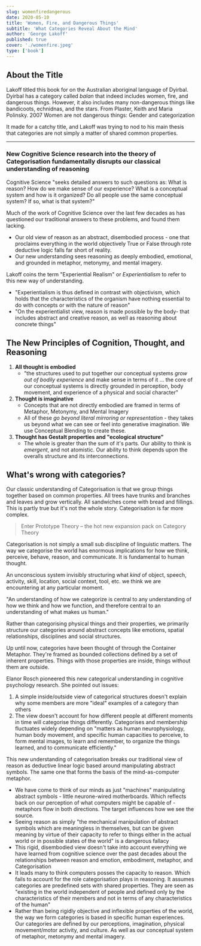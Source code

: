```yaml
---
slug: womenfiredangerous
date: 2020-05-10
title: 'Women, Fire, and Dangerous Things'
subtitle: 'What Categories Reveal About the Mind'
author: 'George Lakoff'
published: true
cover: './womenfire.jpeg'
type: ['book']
---
```


## About the Title

Lakoff titled this book for on the Australian aboriginal language of <a to="https://en.wikipedia.org/wiki/Dyirbal_people">Dyirbal</a>.  Dyirbal has a category called *balan* that indeed includes women, fire, and dangerous things. However, it also includes many non-dangerous things like bandicoots, echnidnas, and the stars. <Footnote count={1}>From Plaster, Keith and Maria Polinsky. 2007 <a to="https://dash.harvard.edu/bitstream/handle/1/3209556/Women%20are%20not%20dangerous%20things%20-%20Pol,%20M.pdf?sequence=2">Women are not dangerous things: Gender and categorization</a> </Footnote>

It made for a catchy title, and Lakoff was trying to nod to his main thesis that categories are not simply a matter of shared common properties.

---

### New Cognitive Science research into the theory of Categorisation fundamentally disrupts our classical understanding of reasoning

Cognitive Science "seeks detailed answers to such questions as: What is reason? How do we make sense of our experience? What is a conceptual system and how is it organized? Do all people use the same conceptual system? If so, what is that system?"

Much of the work of Cognitive Science over the last few decades as has questioned our traditional answers to these problems, and found them lacking.

- Our old view of reason as an abstract, disembodied process - one that proclaims everything in the world objectively True or False through rote deductive logic falls far short of reality. 
- Our new understanding sees reasoning as deeply embodied, emotional, and grounded in metaphor, metonymy, and mental imagery.

Lakoff coins the term "Experiential Realism" or *Experientialism* to refer to this new way of understanding.
- "Experientialism is thus defined in contrast with objectivism, which holds that the characteristics of the organism have nothing essential to do with concepts or with the nature of reason"
- "On the experientialist view, reason is made possible by the body- that includes abstract and creative reason, as well as reasoning about concrete things"

## The New Principles of Cognition, Thought, and Reasoning

1. **All thought is embodied**
    - "the structures used to put together our conceptual systems *grow out of bodily experience* and make sense in terms of it ... the core of our conceptual systems is directly grounded in perception, body movement, and experience of a physical and social character"
2. **Thought is imaginative**
    - Concepts that are not directly embodied are framed in terms of Metaphor, Metonymy, and Mental Imagery
    - All of these *go beyond literal mirroring or representation* - they takes us beyond what we can see or feel into generative imagination. We use Conceptual Blending to create these.
3. **Thought has Gestalt properties and "ecological structure"**
    - The whole is greater than the sum of it's parts. Our ability to think is *emergent*, and not atomistic. Our ability to think depends upon the overalls structure and its interconnections.  


## What's wrong with categories?

Our classic understanding of Categorisation is that we group things together based on common properties. All trees have trunks and branches and leaves and grow vertically. All sandwiches come with bread and fillings. This is partly true but it's not the whole story. Categorisation is far more complex.

> Enter Prototype Theory – the hot new expansion pack on Category Theory


Categorisation is not simply a small sub discipline of linguistic matters. The way we categorise the world has enormous implications for how we think, perceive, behave, reason, and communicate. It is fundamental to human thought.

An unconscious system invisibly structuring what *kind* of object, speech, activity, skill, location, social context, tool, etc. we think we are encountering at any particular moment.

"An understanding of how we categorize is central to any understanding of how we think and how we function, and therefore central to an understanding of what makes us human."

Rather than categorising physical things and their properties, we primarily structure our categories around abstract concepts like emotions, spatial relationships, disciplines and social structures.

Up until now, categories have been thought of through the Container Metaphor. They're framed as bounded collections defined by a set of inherent properties. Things with those properties are inside, things without them are outside.

Elanor Rosch pioneered this new categorical understanding in cognitive psychology research. She pointed out issues:
1. A simple inside/outside view of categorical structures doesn't explain why some members are more "ideal" examples of a category than others
2. The view doesn't account for how different people at different moments in time will categorise things differently. Categorises and membership fluctuates widely depending on "matters as human neurophysiology, human body movement, and specific human capacities to perceive, to form mental images, to learn and remember, to organize the things learned, and to communicate efficiently."


This new understanding of categorisation breaks our traditional view of reason as deductive linear logic based around manipulating abstract symbols. The same one that forms the basis of the mind-as-computer metaphor.
- We have come to think of our minds as just "machines" manipulating abstract symbols - little neurone-wired motherboards. Which reflects back on our perception of what computers might be capable of - metaphors flow in both directions. The target influences how we see the source.
- Seeing reason as simply "the mechanical manipulation of abstract symbols which are meaningless in themselves, but can be given meaning by virtue of their capacity to refer to things either in the actual world or in possible states of the world" is a dangerous fallacy
- This rigid, disembodied view doesn't take into account everything we have learned from cognitive science over the past decades about the relationships between reason and emotion, embodiment, metaphor, and Categorisation
- It leads many to think computers posses the capacity to reason. Which fails to account for the role categorisation plays in reasoning. It assumes categories are predefined sets with shared properties. They are seen as "existing in the world independent of people and defined only by the characteristics of their members and not in terms of any characteristics of the human"
- Rather than being rigidly objective and inflexible properties of the world, the way we form categories is based in specific human experiences. Our categories are defined by our perceptions, imagination, physical movement/motor activity, and culture. As well as our conceptual system of metaphor, metonymy and mental imagery.

